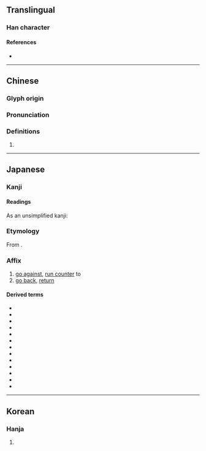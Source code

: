 {{also|戾}}
{{character info}}
==Translingual==

===Han character===
{{Han char|rn=63|rad=戶|as=03|sn=7|four=|canj=HSK,ISK,XHSK|ids=⿸户大(G),⿸戶大(TK),⿸戸大(J)}}

====References====
* {{Han ref|kx=0415.070|dkj=11707|dj=0759.110|hdz=32257.090|uh=623B|ud=25147|bh=96DF|bd=38623}}

----

==Chinese==
{{zh-forms}}

===Glyph origin===
{{Han etym}}

===Pronunciation===
{{zh-pron
|m=tì
|c=leoi6
|mc=y
|oc=y
|cat=
}}

===Definitions===
{{zh-hanzi}}

# {{rfdef|zh}}

----

==Japanese==
{{ja-kanji forms|戻|戾}}

===Kanji===
{{ja-kanji|grade=c|rs=戶03|kyu=戾}}

====Readings====
{{ja-readings
|goon=らい
|kanon=れい
|kun=もど-す, もど-る
|nanori=のぶ, ふさ
}}
As an unsimplified kanji:
{{ja-readings
|goon=たい
|kanon=てい
}}

===Etymology===
{{ja-kanjitab|yomi=kanon|れい}}

From {{der|ja|ltc|sort=|-}} {{ltc-l|戾|id=1}}.

===Affix===
{{ja-pos|affix|れい|kyu=戾}}

# [[go against]], [[run counter]] to
# [[go back]], [[return]]

====Derived terms====
{{der-top3}}
* {{ja-r|戻%換|れい%かん}}
* {{ja-r|戻%道|れい%どう}}
* {{ja-r|違%戻|い%れい}}
* {{ja-r|乖%戻|かい%れい}}
* {{ja-r|剛%戻|ごう%れい}}
* {{ja-r|很%戻|こん%れい}}
* {{ja-r|罪%戻|ざい%れい}}
* {{ja-r|背%戻|はい%れい}}
* {{ja-r|叛%戻|はん%れい}}
* {{ja-r|返%戻|へん%れい}}
* {{ja-r|暴%戻|ぼう%れい}}
* {{ja-r|悖%戻|ぼつ%れい}}
* {{ja-r|狼%戻|ろう%れい}}
{{der-bottom}}

----

==Korean==

===Hanja===
{{ko-hanja|hangeul=[[려]]>[[여]], [[렬]]>[[열]]|eumhun=|rv=ryeo>yeo, ryeol>yeol|mr=ryŏ>yŏ, ryŏl>yŏl|y=lye>ye, lyel>yel}}

# {{rfdef|ko|sort=戶03}}